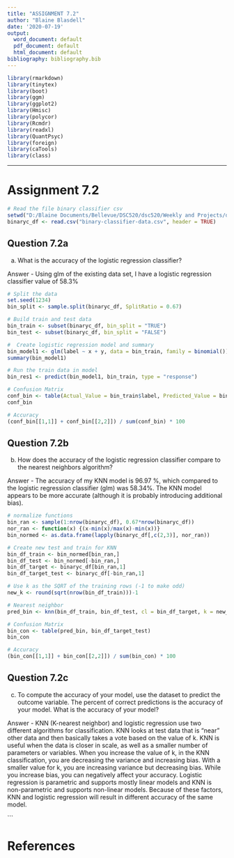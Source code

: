 ```yaml
---
title: "ASSIGNMENT 7.2"
author: "Blaine Blasdell"
date: '2020-07-19'
output:
  word_document: default
  pdf_document: default
  html_document: default
bibliography: bibliography.bib
---
```


<!-- ## Library Calls -->
```r
library(rmarkdown)
library(tinytex)
library(boot)
library(ggm)
library(ggplot2)
library(Hmisc)
library(polycor)
library(Rcmdr)
library(readxl)
library(QuantPsyc)
library(foreign)
library(caTools)
library(class)
```
-----------------------------
# Assignment 7.2


```r
# Read the file binary classifier csv
setwd("D:/Blaine Documents/Bellevue/DSC520/dsc520/Weekly and Projects/data")
binaryc_df <- read.csv("binary-classifier-data.csv", header = TRUE)

```

## Question 7.2a
a. What is the accuracy of the logistic regression classifier?

Answer - Using glm of the existing data set, I have a logistic regression classifier value of 58.3%

```r
# Split the data
set.seed(1234)
bin_split <- sample.split(binaryc_df, SplitRatio = 0.67)

# Build train and test data
bin_train <- subset(binaryc_df, bin_split = "TRUE")
bin_test <- subset(binaryc_df, bin_split = "FALSE")

#  Create logistic regression model and summary
bin_model1 <- glm(label ~ x + y, data = bin_train, family = binomial())
summary(bin_model1)

# Run the train data in model
bin_res1 <- predict(bin_model1, bin_train, type = "response")

# Confusion Matrix
conf_bin <- table(Actual_Value = bin_train$label, Predicted_Value = bin_res1 > 0.5)
conf_bin

# Accuracy
(conf_bin[[1,1]] + conf_bin[[2,2]]) / sum(conf_bin) * 100


```




## Question 7.2b
b. How does the accuracy of the logistic regression classifier compare to the nearest neighbors algorithm?

Answer - The accuracy of my KNN model is 96.97 %, which compared to the logistic regression classifier (glm) was 58.34%. The KNN model appears to be more accurate (although it is probably introducing additional bias).


```r

# normalize functions
bin_ran <- sample(1:nrow(binaryc_df), 0.67*nrow(binaryc_df))
nor_ran <- function(x) {(x-min(x)/max(x)-min(x))}
bin_normed <- as.data.frame(lapply(binaryc_df[,c(2,3)], nor_ran))

# Create new test and train for KNN
bin_df_train <- bin_normed[bin_ran,]
bin_df_test <- bin_normed[-bin_ran,]
bin_df_target <- binaryc_df[bin_ran,1]
bin_df_target_test <- binaryc_df[-bin_ran,1]

# Use k as the SQRT of the training rows (-1 to make odd)
new_k <- round(sqrt(nrow(bin_df_train)))-1

# Nearest neighbor 
pred_bin <- knn(bin_df_train, bin_df_test, cl = bin_df_target, k = new_k)

# Confusion Matrix
bin_con <- table(pred_bin, bin_df_target_test)
bin_con

# Accuracy
(bin_con[[1,1]] + bin_con[[2,2]]) / sum(bin_con) * 100
```

## Question 7.2c
c. To compute the accuracy of your model, use the dataset to predict the outcome variable. The percent of correct predictions is the accuracy of your model. What is the accuracy of your model?


Answer - KNN (K-nearest neighbor) and logistic regression use two different algorithms for classification. KNN looks at test data that is "near" other data and then basically takes a vote based on the value of k. KNN is useful when the data is closer in scale, as well as a smaller number of parameters or variables. When you increase the value of k, in the KNN classification, you are decreasing the variance and increasing bias. With a smaller value for k, you are increasing variance but decreasing bias. While you increase bias, you can negatively affect your accuracy. Logistic regression is parametric and supports mostly linear models and KNN is non-parametric and supports non-linear models.  Because of these factors, KNN and logistic regression will result in different accuracy of the same model.

```


# References